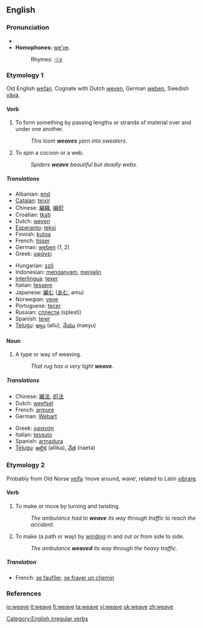 ==English==

===Pronunciation===
*{{IPA|/wiːv/}}
*'''Homophones:''' [[we've|we’ve]].
*:Rhymes: [[Rhymes:English:-iːv|-iːv]]

===Etymology 1===
Old English [[wefan]]. Cognate with Dutch [[weven]], German [[weben]], Swedish [[väva]].

====Verb====
{{en-verb|weaves|weaving|wove|woven}}

# To form something by passing lengths or strands of material over and under one another.
#: ''This loom '''weaves''' yarn into sweaters''.
# To spin a cocoon or a web.
#: ''Spiders '''weave''' beautiful but deadly webs.''

=====Translations=====
{{top}}
*Albanian: [[end]]
*[[Catalan]]: [[teixir]]
*Chinese: [[編織]], [[编织]]
*Croatian: [[tkati]]
*Dutch: [[weven]]
*[[Esperanto]]: [[teksi]]
*Finnish: [[kutoa]]
*French: [[tisser]]
*German: [[weben]] (1, 2)
*Greek: [[υφάνει]]
{{mid}}
*Hungarian: [[sző]]
*Indonesian: [[anyam|menganyam]], [[jalin|menjalin]]
*[[Interlingua]]: [[texer]]
*Italian: [[tessere]]
*Japanese: [[編む]] ([[あむ]], amu)
*Norwegian: [[veve]]
*Portuguese: [[tecer]]
*Russian: [[сплести]] (splesti)
*Spanish: [[tejer]]
*[[Telugu]]: [[అల్లు]] (allu), [[నేయు]] (naeyu)
{{bottom}}

====Noun====
{{en-noun}}

# ­A type or way of weaving.
#: ''That rug has a very tight '''weave'''.''

=====Translations=====
{{top}}
*Chinese: [[織法]], [[织法]]
*Dutch: [[weefsel]] {{n}}
*French: [[armure]] {{f}}
*German: [[Webart]] {{f}}
{{mid}}
*Greek: [[ύφανση]] {{f}}
*Italian: [[tessuto]] {{m}}
*Spanish: [[armadura]]
*[[Telugu]]: [[అల్లిక]] (allika), [[నేత]] (naeta)
{{bottom}}

===Etymology 2===
Probably from Old Norse [[veifa]] ‘move around, wave’, related to Latin [[vibrare]].

====Verb====
{{en-verb|weaves|weaving|wove|woven}}

# To make or move by turning and twisting.
#: ''The ambulance had to '''weave''' its way through traffic to reach the accident.''
# To make (a path or way) by [[wind]]ing in and out or from side to side.
#: ''The ambulance '''weaved''' its way through the heavy traffic.''

=====Translation=====
*French: [[se faufiler]], [[se frayer un chemin]]

===References===
{{R:Century 1911}}
{{R:Webster 1913}}

[[Category:English irregular verbs]]

[[io:weave]]
[[it:weave]]
[[fi:weave]]
[[ta:weave]]
[[vi:weave]]
[[uk:weave]]
[[zh:weave]]
